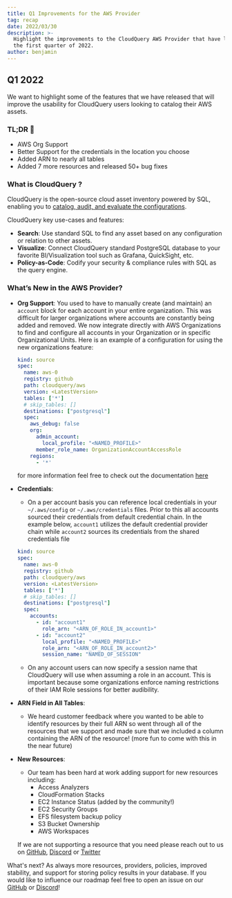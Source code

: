 ```yaml
---
title: Q1 Improvements for the AWS Provider
tag: recap
date: 2022/03/30
description: >-
  Highlight the improvements to the CloudQuery AWS Provider that have landed in
  the first quarter of 2022.
author: benjamin
---
```



<BlogHeader/>

## Q1 2022

We want to highlight some of the features that we have released that will improve the usability for CloudQuery users looking to catalog their AWS assets.

### TL;DR 📕

- AWS Org Support
- Better Support for the credentials in the location you choose
- Added ARN to nearly all tables
- Added 7 more resources and released 50+ bug fixes

### What is CloudQuery ?

CloudQuery is the open-source cloud asset inventory powered by SQL, enabling you to [catalog, audit, and evaluate the configurations](/docs/core-concepts/policies).

CloudQuery key use-cases and features:

- **Search**: Use standard SQL to find any asset based on any configuration or relation to other assets.
- **Visualize**: Connect CloudQuery standard PostgreSQL database to your favorite BI/Visualization tool such as Grafana, QuickSight, etc.
- **Policy-as-Code**: Codify your security & compliance rules with SQL as the query engine.

### What’s New in the AWS Provider?

- **Org Support**:
  You used to have to manually create (and maintain) an `account` block for each account in your entire organization. This was difficult for larger organizations where accounts are constantly being added and removed. We now integrate directly with AWS Organizations to find and configure all accounts in your Organization or in specific Organizational Units. Here is an example of a configuration for using the new organizations feature:

  ```yaml copy
  kind: source
  spec:
    name: aws-0
    registry: github
    path: cloudquery/aws
    version: <LatestVersion>
    tables: ['*']
    # skip_tables: []
    destinations: ["postgresql"]
    spec:
      aws_debug: false
      org:
        admin_account:
          local_profile: "<NAMED_PROFILE>"
        member_role_name: OrganizationAccountAccessRole
      regions:
        - '*'
  ```
  
  for more information feel free to check out the documentation [here](https://github.com/cloudquery/cloudquery/blob/main/plugins/source/aws/docs/configuration.md)

- **Credentials**:

  - On a per account basis you can reference local credentials in your `~/.aws/config` or `~/.aws/credentials` files. Prior to this all accounts sourced their credentials from default credential chain.
    In the example below, `account1` utilizes the default credential provider chain while `account2` sources its credentials from the shared credentials file

  ```yaml copy
  kind: source
  spec:
    name: aws-0
    registry: github
    path: cloudquery/aws
    version: <LatestVersion>
    tables: ['*']
    # skip_tables: []
    destinations: ["postgresql"]
    spec:
      accounts:
        - id: "account1"
          role_arn: "<ARN_OF_ROLE_IN_account1>"
        - id: "account2"
          local_profile: "<NAMED_PROFILE>"
          role_arn: "<ARN_OF_ROLE_IN_account2>"
          session_name: "NAMED_OF_SESSION"
  ```

  - On any account users can now specify a session name that CloudQuery will use when assuming a role in an account. This is important because some organizations enforce naming restrictions of their IAM Role sessions for better audibility.

- **ARN Field in All Tables**:

  - We heard customer feedback where you wanted to be able to identify resources by their full ARN so went through all of the resources that we support and made sure that we included a column containing the ARN of the resource! (more fun to come with this in the near future)

- **New Resources**:

  - Our team has been hard at work adding support for new resources including:
    - Access Analyzers
    - CloudFormation Stacks
    - EC2 Instance Status (added by the community!)
    - EC2 Security Groups
    - EFS filesystem backup policy
    - S3 Bucket Ownership
    - AWS Workspaces

  If we are not supporting a resource that you need please reach out to us on [GitHub](https://github.com/cloudquery/cq-provider-aws), [Discord](https://www.cloudquery.io/discord) or [Twitter](https://twitter.com/cloudqueryio)

What's next?
As always more resources, providers, policies, improved stability, and support for storing policy results in your database. If you would like to influence our roadmap feel free to open an issue on our [GitHub](https://github.com/cloudquery/cloudquery) or [Discord](https://www.cloudquery.io/discord)!
